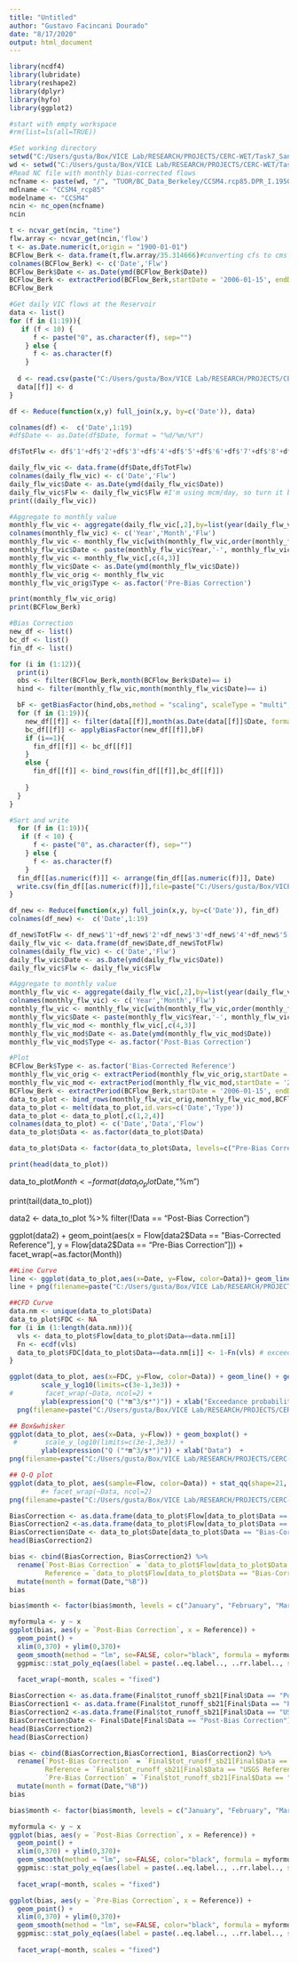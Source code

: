 ---
title: "Untitled"
author: "Gustavo Facincani Dourado"
date: "8/17/2020"
output: html_document
---

```{r}
library(ncdf4)
library(lubridate)
library(reshape2)
library(dplyr)
library(hyfo)
library(ggplot2)
```

```{r}
#start with empty workspace
#rm(list=ls(all=TRUE))

#Set working directory
setwd("C:/Users/gusta/Box/VICE Lab/RESEARCH/PROJECTS/CERC-WET/Task7_San_Joaquin_Model/pywr_models/bias correction/")
wd <- setwd("C:/Users/gusta/Box/VICE Lab/RESEARCH/PROJECTS/CERC-WET/Task7_San_Joaquin_Model/pywr_models/bias correction/")
#Read NC file with monthly bias-corrected flows
ncfname <- paste(wd, "/", "TUOR/BC_Data_Berkeley/CCSM4.rcp85.DPR_I.1950-2100.monthly.BC.nc", sep = "")
mdlname <- "CCSM4_rcp85"
modelname <- "CCSM4"
ncin <- nc_open(ncfname)
ncin
```

```{r}
t <- ncvar_get(ncin, "time")
flw.array <- ncvar_get(ncin,'flow')
t <- as.Date.numeric(t,origin = "1900-01-01")
BCFlow_Berk <- data.frame(t,flw.array/35.314666)#converting cfs to cms #*86400/1000000) #or using this forZ mcm^3/day
colnames(BCFlow_Berk) <- c('Date','Flw')
BCFlow_Berk$Date <- as.Date(ymd(BCFlow_Berk$Date))
BCFlow_Berk <- extractPeriod(BCFlow_Berk,startDate = '2006-01-15', endDate = '2099-12-15')
BCFlow_Berk
```

```{r}
#Get daily VIC flows at the Reservoir
data <- list()
for (f in (1:19)){
   if (f < 10) {
      f <- paste("0", as.character(f), sep="")
    } else {
      f <- as.character(f)
    }
    
  d <- read.csv(paste("C:/Users/gusta/Box/VICE Lab/RESEARCH/PROJECTS/CERC-WET/Task7_San_Joaquin_Model/pywr_models/bias correction/TUOR/Catchment_RO_woBC/CCSM4_rcp85/tot_runoff_sb",f,".csv", sep=""))
  data[[f]] <- d
}
```

```{r}
df <- Reduce(function(x,y) full_join(x,y, by=c('Date')), data)

colnames(df) <-  c('Date',1:19)
#df$Date <- as.Date(df$Date, format = "%d/%m/%Y")

df$TotFlw <- df$'1'+df$'2'+df$'3'+df$'4'+df$'5'+df$'6'+df$'7'+df$'8'+df$'9'+df$'10'+df$'11'+df$'12'+df$'13'+df$'14'+df$'15'+df$'16'+df$'17'+df$'18'+df$'19'#+df$'20'+df$'21'+df$'22'+df$'23'+df$'24'+df$'25'+df$'26'+df$'27'+df$'28'+df$'29'+df$'30'+df$'31'+df$'32'+df$'33'+df$'34'+df$'35'+df$'36'+df$'37'+df$'38'

daily_flw_vic <- data.frame(df$Date,df$TotFlw)
colnames(daily_flw_vic) <- c('Date','Flw')
daily_flw_vic$Date <- as.Date(ymd(daily_flw_vic$Date))
daily_flw_vic$Flw <- daily_flw_vic$Flw #I'm using mcm/day, so turn it back into m^3/s
print((daily_flw_vic))
```

```{r}
#Aggregate to monthly value
monthly_flw_vic <- aggregate(daily_flw_vic[,2],by=list(year(daily_flw_vic$Date),month(daily_flw_vic$Date)),FUN=mean,na.rm=TRUE)
colnames(monthly_flw_vic) <- c('Year','Month','Flw')
monthly_flw_vic <- monthly_flw_vic[with(monthly_flw_vic,order(monthly_flw_vic$'Year')),]
monthly_flw_vic$Date <- paste(monthly_flw_vic$Year,'-', monthly_flw_vic$Month,'-15', sep="")
monthly_flw_vic <- monthly_flw_vic[,c(4,3)]
monthly_flw_vic$Date <- as.Date(ymd(monthly_flw_vic$Date))
monthly_flw_vic_orig <- monthly_flw_vic
monthly_flw_vic_orig$Type <- as.factor('Pre-Bias Correction')

print(monthly_flw_vic_orig)
print(BCFlow_Berk)
```

```{r}
#Bias Correction
new_df <- list()
bc_df <- list()
fin_df <- list()

for (i in (1:12)){
  print(i)
  obs <- filter(BCFlow_Berk,month(BCFlow_Berk$Date)== i)
  hind <- filter(monthly_flw_vic,month(monthly_flw_vic$Date)== i)

  bF <- getBiasFactor(hind,obs,method = "scaling", scaleType = "multi",preci = FALSE, prThreshold = 0, extrapolate = "no")
  for (f in (1:19)){
    new_df[[f]] <- filter(data[[f]],month(as.Date(data[[f]]$Date, format = "%Y-%m-%d")) ==i)
    bc_df[[f]] <- applyBiasFactor(new_df[[f]],bF)
    if (i==1){
      fin_df[[f]] <- bc_df[[f]]
    }
    else {
      fin_df[[f]] <- bind_rows(fin_df[[f]],bc_df[[f]])
     
    }
  }
}

```

```{r}
#Sort and write
  for (f in (1:19)){
   if (f < 10) {
      f <- paste("0", as.character(f), sep="")
    } else {
      f <- as.character(f)
    }
  fin_df[[as.numeric(f)]] <- arrange(fin_df[[as.numeric(f)]], Date)
  write.csv(fin_df[[as.numeric(f)]],file=paste("C:/Users/gusta/Box/VICE Lab/RESEARCH/PROJECTS/CERC-WET/Task7_San_Joaquin_Model/pywr_models/bias correction/TUOR/Catchment_RO_BC/CCSM4_rcp85/tot_runoff_sb",f,".csv", sep=""),row.names=F)
}

df_new <- Reduce(function(x,y) full_join(x,y, by=c('Date')), fin_df)
colnames(df_new) <-  c('Date',1:19)


```

```{r}
df_new$TotFlw <- df_new$'1'+df_new$'2'+df_new$'3'+df_new$'4'+df_new$'5'+df_new$'6'+df_new$'7'+df_new$'8'+df_new$'9'+df_new$'10'+df_new$'11'+df_new$'12'+df_new$'13'+df_new$'14'+df_new$'15'+df_new$'16'+df_new$'17'+df_new$'18'+df_new$'19'#+df_new$'20'+df_new$'21'+df_new$'22'+df_new$'23'+df_new$'24'+df_new$'25'+df_new$'26'+df_new$'27'+df_new$'28'+df_new$'29'+df_new$'30'+df_new$'31'+df_new$'32'+df_new$'33'+df_new$'34'+df_new$'35'+df_new$'36'+df_new$'37'+df_new$'38'
daily_flw_vic <- data.frame(df_new$Date,df_new$TotFlw)
colnames(daily_flw_vic) <- c('Date','Flw')
daily_flw_vic$Date <- as.Date(ymd(daily_flw_vic$Date))
daily_flw_vic$Flw <- daily_flw_vic$Flw

#Aggregate to monthly value
monthly_flw_vic <- aggregate(daily_flw_vic[,2],by=list(year(daily_flw_vic$Date),month(daily_flw_vic$Date)),FUN=mean,na.rm=TRUE)
colnames(monthly_flw_vic) <- c('Year','Month','Flw')
monthly_flw_vic <- monthly_flw_vic[with(monthly_flw_vic,order(monthly_flw_vic$'Year')),]
monthly_flw_vic$Date <- paste(monthly_flw_vic$Year,'-', monthly_flw_vic$Month,'-15', sep="")
monthly_flw_vic_mod <- monthly_flw_vic[,c(4,3)]
monthly_flw_vic_mod$Date <- as.Date(ymd(monthly_flw_vic_mod$Date))
monthly_flw_vic_mod$Type <- as.factor('Post-Bias Correction')

#Plot
BCFlow_Berk$Type <- as.factor('Bias-Corrected Reference')
monthly_flw_vic_orig <- extractPeriod(monthly_flw_vic_orig,startDate = '2006-01-15', endDate = '2099-12-15')
monthly_flw_vic_mod <- extractPeriod(monthly_flw_vic_mod,startDate = '2006-01-15', endDate = '2099-12-15')
BCFlow_Berk <- extractPeriod(BCFlow_Berk,startDate = '2006-01-15', endDate = '2099-12-15')
data_to_plot <- bind_rows(monthly_flw_vic_orig,monthly_flw_vic_mod,BCFlow_Berk)
data_to_plot <- melt(data_to_plot,id.vars=c('Date','Type'))
data_to_plot <- data_to_plot[,c(1,2,4)]
colnames(data_to_plot) <- c('Date','Data','Flow')
data_to_plot$Data <- as.factor(data_to_plot$Data)

data_to_plot$Data <- factor(data_to_plot$Data, levels=c("Pre-Bias Correction", "Post-Bias Correction", "Bias-Corrected Reference"))

print(head(data_to_plot))
```


data_to_plot$Month <- format(data_to_plot$Date,"%m")

print(tail(data_to_plot))

data2 <- data_to_plot %>%
  filter(!Data == "Post-Bias Correction")

ggplot(data2) +
  geom_point(aes(x = Flow[data2$Data == "Bias-Corrected Reference"], 
                 y = Flow[data2$Data == "Pre-Bias Correction"])) +
  facet_wrap(~as.factor(Month))




```{r}
##Line Curve
line <- ggplot(data_to_plot,aes(x=Date, y=Flow, color=Data))+ geom_line()+  scale_x_date(limits = as.Date(c('2006-01-01','2099-12-31')))
line + png(filename=paste("C:/Users/gusta/Box/VICE Lab/RESEARCH/PROJECTS/CERC-WET/Task7_San_Joaquin_Model/pywr_models/bias correction/TUOR/Catchment_RO_BC/", mdlname,"/",mdlname,"_line.png",sep=""), units="in",width=6.5,height=3,res=360)
```

```{r}
##CFD Curve
data.nm <- unique(data_to_plot$Data)
data_to_plot$FDC <- NA
for (i in (1:length(data.nm))){
  vls <- data_to_plot$Flow[data_to_plot$Data==data.nm[i]]
  Fn <- ecdf(vls)
  data_to_plot$FDC[data_to_plot$Data==data.nm[i]] <- 1-Fn(vls) # exceedance probabilities
}

ggplot(data_to_plot, aes(x=FDC, y=Flow, color=Data)) + geom_line() + geom_point(shape=21, size=0.05, alpha=0.25) + #[rvic.hist.all.m$Model=="CCSM4_rcp85",]
        scale_y_log10(limits=c(3e-1,3e3)) +
#        facet_wrap(~Data, ncol=2) +
        ylab(expression("Q ("*m^3/s*")")) + xlab("Exceedance probability") +
  png(filename=paste("C:/Users/gusta/Box/VICE Lab/RESEARCH/PROJECTS/CERC-WET/Task7_San_Joaquin_Model/pywr_models/bias correction/TUOR/Catchment_RO_BC/",mdlname,"/",mdlname,"_fdc.png",sep=""), type="cairo", units="in",width=6.5,height=3.5,res=360)
```

```{r}
## Box&whisker
ggplot(data_to_plot, aes(x=Data, y=Flow)) + geom_boxplot() +
 #       scale_y_log10(limits=c(3e-1,3e3)) +
        ylab(expression("Q ("*m^3/s*")")) + xlab("Data")  +
png(filename=paste("C:/Users/gusta/Box/VICE Lab/RESEARCH/PROJECTS/CERC-WET/Task7_San_Joaquin_Model/pywr_models/bias correction/TUOR/Catchment_RO_BC/",mdlname,"/",mdlname,"_box.png",sep=""), type="cairo", units="in",width=6.5,height=4,res=360)


```

```{r}
## Q-Q plot
ggplot(data_to_plot, aes(sample=Flow, color=Data)) + stat_qq(shape=21, size=0.75) +
        #+ facet_wrap(~Data, ncol=2)
png(filename=paste("C:/Users/gusta/Box/VICE Lab/RESEARCH/PROJECTS/CERC-WET/Task7_San_Joaquin_Model/pywr_models/bias correction/TUOR/Catchment_RO_BC/",mdlname,"/",mdlname,"_qq.png",sep=""), type="cairo", units="in",width=6.5,height=3,res=360)

```

```{r}
BiasCorrection <- as.data.frame(data_to_plot$Flow[data_to_plot$Data == "Post-Bias Correction"])
BiasCorrection2 <-as.data.frame(data_to_plot$Flow[data_to_plot$Data == "Bias-Corrected Reference"])
BiasCorrection$Date <- data_to_plot$Date[data_to_plot$Data == "Bias-Corrected Reference"]
head(BiasCorrection2)

bias <- cbind(BiasCorrection, BiasCorrection2) %>%
  rename(`Post-Bias Correction` = `data_to_plot$Flow[data_to_plot$Data == "Post-Bias Correction"]`,
         Reference = `data_to_plot$Flow[data_to_plot$Data == "Bias-Corrected Reference"]`) %>%
  mutate(month = format(Date,"%B"))
bias

bias$month <- factor(bias$month, levels = c("January", "February", "March","April", "May", "June", "July", "August", "September", "October", "November", "December"))
```


```{r}


myformula <- y ~ x
ggplot(bias, aes(y = `Post-Bias Correction`, x = Reference)) +
  geom_point() +
  xlim(0,370) + ylim(0,370)+
  geom_smooth(method = "lm", se=FALSE, color="black", formula = myformula) +
  ggpmisc::stat_poly_eq(aes(label = paste(..eq.label.., ..rr.label.., sep = "~~")), formula = myformula, parse = TRUE, size = 3) +
            
  facet_wrap(~month, scales = "fixed") 

``````

```{r}
BiasCorrection <- as.data.frame(Final$tot_runoff_sb21[Final$Data == "Post-Bias Correction"])
BiasCorrection1 <- as.data.frame(Final$tot_runoff_sb21[Final$Data == "Pre-Bias Correction (Livneh)"])
BiasCorrection2 <-as.data.frame(Final$tot_runoff_sb21[Final$Data == "USGS Reference (Observed)"])
BiasCorrection$Date <- Final$Date[Final$Data == "Post-Bias Correction"]
head(BiasCorrection2)
head(BiasCorrection)

bias <- cbind(BiasCorrection,BiasCorrection1, BiasCorrection2) %>%
  rename(`Post-Bias Correction` = `Final$tot_runoff_sb21[Final$Data == "Post-Bias Correction"]`,
         Reference = `Final$tot_runoff_sb21[Final$Data == "USGS Reference (Observed)"]`,
         `Pre-Bias Correction` = `Final$tot_runoff_sb21[Final$Data == "Pre-Bias Correction (Livneh)"]`) %>%
  mutate(month = format(Date,"%B"))
bias

bias$month <- factor(bias$month, levels = c("January", "February", "March","April", "May", "June", "July", "August", "September", "October", "November", "December"))
```


```{r}


myformula <- y ~ x
ggplot(bias, aes(y = `Post-Bias Correction`, x = Reference)) +
  geom_point() +
  xlim(0,370) + ylim(0,370)+
  geom_smooth(method = "lm", se=FALSE, color="black", formula = myformula) +
  ggpmisc::stat_poly_eq(aes(label = paste(..eq.label.., ..rr.label.., sep = "~~")), formula = myformula, parse = TRUE, size = 3) +
            
  facet_wrap(~month, scales = "fixed") 

ggplot(bias, aes(y = `Pre-Bias Correction`, x = Reference)) +
  geom_point() +
  xlim(0,370) + ylim(0,370)+
  geom_smooth(method = "lm", se=FALSE, color="black", formula = myformula) +
  ggpmisc::stat_poly_eq(aes(label = paste(..eq.label.., ..rr.label.., sep = "~~")), formula = myformula, parse = TRUE, size = 3) +
            
  facet_wrap(~month, scales = "fixed") 

``````

